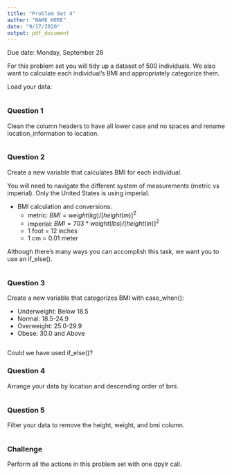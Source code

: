 ```yaml
---
title: "Problem Set 4"
author: "NAME HERE"
date: "9/17/2020"
output: pdf_document
---
```


Due date: Monday, September 28

For this problem set you will tidy up a dataset of 500 individuals. We also want to calculate each individual's BMI and appropriately categorize them.

Load your data:

```r

```

### Question 1

Clean the column headers to have all lower case and no spaces and rename location_information to location.

```r

```

\newpage 

### Question 2

Create a new variable that calculates BMI for each individual.

You will need to navigate the different system of measurements (metric vs imperial). Only the United States is using imperial.

* BMI calculation and conversions:
    + metric:   $BMI = weight (kg) / [height (m)]^2$
    + imperial: $BMI = 703 * weight (lbs) / [height (in)]^2$
    + 1 foot = 12 inches
    + 1 cm = 0.01 meter

Although there's many ways you can accomplish this task, we want you to use an if_else(). 

```r

```

\newpage

### Question 3

Create a new variable that categorizes BMI with case_when():

* Underweight: Below 18.5
* Normal: 18.5-24.9
* Overweight: 25.0-29.9
* Obese: 30.0 and Above

```r

```

Could we have used if_else()?  


\newpage

### Question 4

Arrange your data by location and descending order of bmi.

```r

```

### Question 5

Filter your data to remove the height, weight, and bmi column.

```r
```

\newpage

### Challenge

Perform all the actions in this problem set with one dpylr call. 

```r

```
